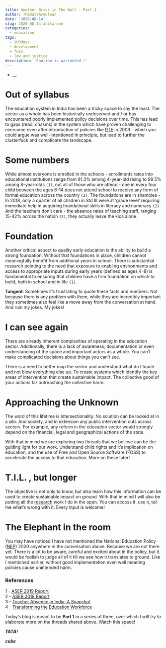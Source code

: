 ```yaml
---
title: Another Brick in The Wall - Part 1
author: TheDataAreClean
date: '2020-08-14'
slug: 2020-08-14-abitw-one
categories:
  - education
tags:
  - 100days
  - development
  - foss
  - law and justice
description: 'Caution is warranted !'
---
```


* __

# Out of syllabus
The education system in India has been a tricky space to say the least. The sector as a whole has been historically undeserved and / or has encountered poorly implemented policy decisions over time. This has lead to gaps (read, chasms) in the system which have proven challenging to overcome even after introduction of policies like [RTE](http://righttoeducation.in/) in 2009 - which you could argue was well-intentioned in principle, but lead to further the clusterfuck and complicate the landscape.

# Some numbers
While almost everyone is enrolled in the schools - enrollments rates into educational institutions range from 91.3% among 4-year-old rising to 99.5% among 8-year-olds `(1)`, not all of those who are attend - one in every four child between the ages 6-14 does not attend school to receive any form of formal education across the country `(2)`. The foundations are in shambles - In 2018, only a quarter of all children in Std III were at ‘grade level’ requiring immediate help in acquiring foundational skills in literacy and numeracy `(2)`. And the teachers don't care - the absence rates of teaching staff, ranging 15-42% across the nation `(3)`, they actually leave the kids alone.

# Foundation
Another critical aspect to quality early education is the ability to build a strong foundation. Without that foundations in place, children cannot meaningfully benefit from additional years in school. There is substantial research pointing to the need that exposure to enabling environments and access to appropriate inputs during early years (defined as ages 4-8) is fundamental to ensuring that children have a firm foundation on which to build, both in school and in life `(1)`.

**Tangent**: Sometimes it's frustrating to quote these facts and numbers. Not because there is any problem with them, while they are incredibly important they sometimes also feel like a move away from the conversation at hand. And ruin my jokes. My jokes!

# I can see again
There are already inherent complexities of operating in the education sector. Additionally, there is a lack of awareness, documentation or even understanding of the space and important actors as a whole. You can't make complicated decisions about things you can't see. 

There is a need to better map the sector and understand what do I touch and not blow everything else up. To create systems which identify the key areas of intervention that create sustainable impact. The collective good of your actions far outreaching the collective harm.

# Approaching the Unknown
The word of this lifetime is intersectionality. No solution can be looked at in a silo. And society, and in extension any public intervention cuts across sectors. For example, any reform in the education sector would strongly depend on the financial, legal and geographical actions of the state.

With that in mind we are exploring two threads that we believe can be the guiding light for our work. Understand child rights and it's implication on education, and the use of Free and Open Source Software (FOSS) to accelerate the access to that education. More on these later!

# T.I.L. , but longer
The objective is not only to know, but also learn how this information can be used to create sustainable impact on ground. With that in mind I will also be putting all the [research](https://github.com/TheDataAreClean/education) work I do in the open. You can access it, use it, tell me what's wrong with it. Every input is welcome!

# The Elephant in the room
You may have noticed I have not mentioned the National Education Policy ([NEP](https://www.mhrd.gov.in/sites/upload_files/mhrd/files/NEP_Final_English_0.pdf)) 2020 anywhere in the conversation above. Because we are not there yet. There is a lot to be aware, careful and excited about in the policy, but it would be foolish to judge all of it till we see how it translates to ground. Like I mentioned earlier, without good implementation even well meaning policies cause unintended harm.

### References

1 - [ASER 2019 Report](http://img.asercentre.org/docs/ASER%202019/ASER2019%20report%20/aserreport2019earlyyearsfinal.pdf)  
2 - [ASER 2018 Report](http://img.asercentre.org/docs/ASER%202018/Release%20Material/aserreport2018.pdf)  
3 - [Teacher Absence in India: A Snapshot](https://academic.oup.com/jeea/article-abstract/3/2-3/658/2281517?redirectedFrom=fulltext)  
4 - [Transforming the Education Workforce](https://educationcommission.org/transformingtheeducationworkforce/)  

Today's blog is meant to be **Part 1** in a series of three, over which I will try to elaborate more on the threads shared above. Watch this space!

**_TATA!_**

**_cube_**